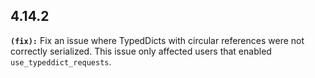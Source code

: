 ## 4.14.2
**`(fix):`** Fix an issue where TypedDicts with circular references were not correctly serialized.
This issue only affected users that enabled `use_typeddict_requests`.



